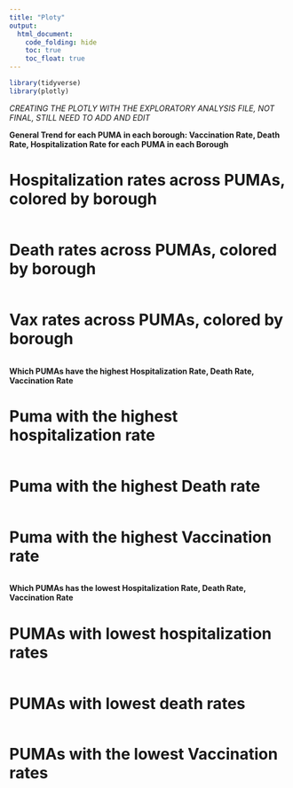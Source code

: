 ```yaml
---
title: "Ploty"
output: 
  html_document:
    code_folding: hide
    toc: true
    toc_float: true
---
```


```r
library(tidyverse)
library(plotly)
```

*CREATING THE PLOTLY WITH THE EXPLORATORY ANALYSIS FILE, NOT FINAL, STILL NEED TO ADD AND EDIT* 


**General Trend for each PUMA in each borough: Vaccination Rate, Death Rate, Hospitalization Rate for each PUMA in each Borough**

# Hospitalization rates across PUMAs, colored by borough
```r

```


# Death rates across PUMAs, colored by borough
```r

```


# Vax rates across PUMAs, colored by borough
```r

```

**Which PUMAs have the highest Hospitalization Rate, Death Rate, Vaccination Rate**

# Puma with the highest hospitalization rate 
```r

```


# Puma with the highest Death rate 
```r

```


# Puma with the highest Vaccination rate 
```r

```


**Which PUMAs has the lowest Hospitalization Rate, Death Rate, Vaccination Rate**


# PUMAs with lowest hospitalization rates
```r

```


# PUMAs with lowest death rates
```r

```



# PUMAs with the lowest Vaccination rates
```r

```

